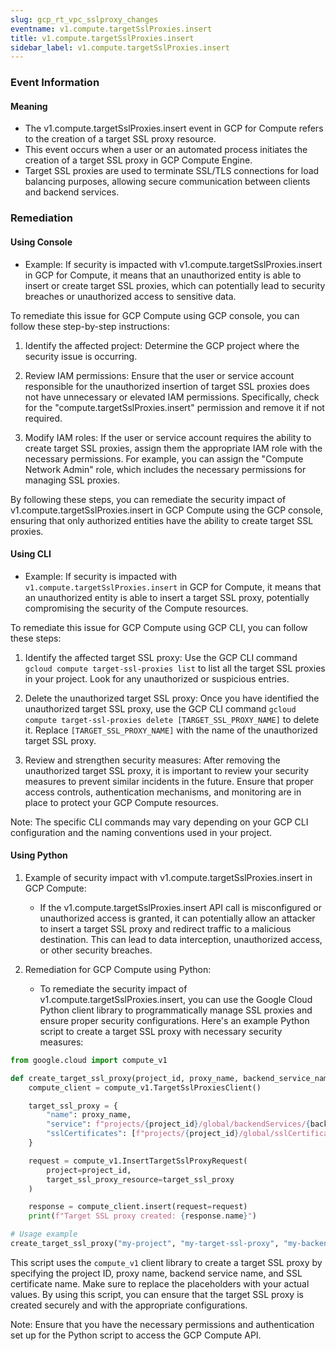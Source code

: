 ```yaml
--- 
slug: gcp_rt_vpc_sslproxy_changes
eventname: v1.compute.targetSslProxies.insert
title: v1.compute.targetSslProxies.insert
sidebar_label: v1.compute.targetSslProxies.insert
---
```

                       
### Event Information

#### Meaning

- The v1.compute.targetSslProxies.insert event in GCP for Compute refers to the creation of a target SSL proxy resource.
- This event occurs when a user or an automated process initiates the creation of a target SSL proxy in GCP Compute Engine.
- Target SSL proxies are used to terminate SSL/TLS connections for load balancing purposes, allowing secure communication between clients and backend services.

### Remediation

#### Using Console

- Example: If security is impacted with v1.compute.targetSslProxies.insert in GCP for Compute, it means that an unauthorized entity is able to insert or create target SSL proxies, which can potentially lead to security breaches or unauthorized access to sensitive data.

To remediate this issue for GCP Compute using GCP console, you can follow these step-by-step instructions:

1. Identify the affected project: Determine the GCP project where the security issue is occurring.

2. Review IAM permissions: Ensure that the user or service account responsible for the unauthorized insertion of target SSL proxies does not have unnecessary or elevated IAM permissions. Specifically, check for the "compute.targetSslProxies.insert" permission and remove it if not required.

3. Modify IAM roles: If the user or service account requires the ability to create target SSL proxies, assign them the appropriate IAM role with the necessary permissions. For example, you can assign the "Compute Network Admin" role, which includes the necessary permissions for managing SSL proxies.

By following these steps, you can remediate the security impact of v1.compute.targetSslProxies.insert in GCP Compute using the GCP console, ensuring that only authorized entities have the ability to create target SSL proxies.

#### Using CLI

- Example: If security is impacted with `v1.compute.targetSslProxies.insert` in GCP for Compute, it means that an unauthorized entity is able to insert a target SSL proxy, potentially compromising the security of the Compute resources.

To remediate this issue for GCP Compute using GCP CLI, you can follow these steps:

1. Identify the affected target SSL proxy: Use the GCP CLI command `gcloud compute target-ssl-proxies list` to list all the target SSL proxies in your project. Look for any unauthorized or suspicious entries.

2. Delete the unauthorized target SSL proxy: Once you have identified the unauthorized target SSL proxy, use the GCP CLI command `gcloud compute target-ssl-proxies delete [TARGET_SSL_PROXY_NAME]` to delete it. Replace `[TARGET_SSL_PROXY_NAME]` with the name of the unauthorized target SSL proxy.

3. Review and strengthen security measures: After removing the unauthorized target SSL proxy, it is important to review your security measures to prevent similar incidents in the future. Ensure that proper access controls, authentication mechanisms, and monitoring are in place to protect your GCP Compute resources.

Note: The specific CLI commands may vary depending on your GCP CLI configuration and the naming conventions used in your project.

#### Using Python

1. Example of security impact with v1.compute.targetSslProxies.insert in GCP Compute:
   - If the v1.compute.targetSslProxies.insert API call is misconfigured or unauthorized access is granted, it can potentially allow an attacker to insert a target SSL proxy and redirect traffic to a malicious destination. This can lead to data interception, unauthorized access, or other security breaches.

2. Remediation for GCP Compute using Python:
   - To remediate the security impact of v1.compute.targetSslProxies.insert, you can use the Google Cloud Python client library to programmatically manage SSL proxies and ensure proper security configurations. Here's an example Python script to create a target SSL proxy with necessary security measures:

```python
from google.cloud import compute_v1

def create_target_ssl_proxy(project_id, proxy_name, backend_service_name, certificate_name):
    compute_client = compute_v1.TargetSslProxiesClient()

    target_ssl_proxy = {
        "name": proxy_name,
        "service": f"projects/{project_id}/global/backendServices/{backend_service_name}",
        "sslCertificates": [f"projects/{project_id}/global/sslCertificates/{certificate_name}"]
    }

    request = compute_v1.InsertTargetSslProxyRequest(
        project=project_id,
        target_ssl_proxy_resource=target_ssl_proxy
    )

    response = compute_client.insert(request=request)
    print(f"Target SSL proxy created: {response.name}")

# Usage example
create_target_ssl_proxy("my-project", "my-target-ssl-proxy", "my-backend-service", "my-ssl-certificate")
```

This script uses the `compute_v1` client library to create a target SSL proxy by specifying the project ID, proxy name, backend service name, and SSL certificate name. Make sure to replace the placeholders with your actual values. By using this script, you can ensure that the target SSL proxy is created securely and with the appropriate configurations.

Note: Ensure that you have the necessary permissions and authentication set up for the Python script to access the GCP Compute API.


 